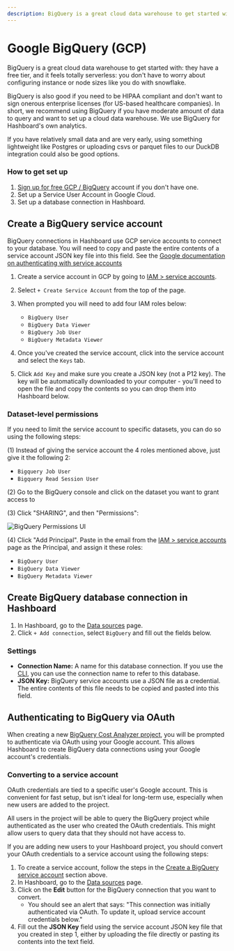 ```yaml
---
description: BigQuery is a great cloud data warehouse to get started with
---
```



# Google BigQuery (GCP)

BigQuery is a great cloud data warehouse to get started with: they have a
free tier, and it feels totally serverless: you don't have to worry about configuring instance or node sizes like you do with snowflake.

BigQuery is also good if you need to be HIPAA compliant and don't want to sign
onerous enterprise licenses (for US-based healthcare companies). In short, we
recommend using BigQuery if you have moderate amount of data to query and want
to set up a cloud data warehouse. We use BigQuery for Hashboard's own analytics.

If you have relatively small data and are very early, using something
lightweight like Postgres or uploading csvs or parquet files to our DuckDB
integration could also be good options.

### How to get set up

1. [Sign up for free GCP / BigQuery](https://cloud.google.com/bigquery) account
   if you don't have one.
2. Set up a Service User Account in Google Cloud.
3. Set up a database connection in Hashboard.

## Create a BigQuery service account

BigQuery connections in Hashboard use GCP service accounts to connect to your
database. You will need to copy and paste the entire contents of a service
account JSON key file into this field. See the
[Google documentation on authenticating with service accounts](https://cloud.google.com/bigquery/docs/authentication/service-account-file)

1. Create a service account in GCP by going to
   [IAM > service accounts](https://console.cloud.google.com/iam-admin/serviceaccounts).
2. Select `+ Create Service Account` from the top of the page.
3. When prompted you will need to add four IAM roles below:

   - `BigQuery User`
   - `BigQuery Data Viewer`
   - `BigQuery Job User`
   - `BigQuery Metadata Viewer`


4. Once you've created the service account, click into the service account and
   select the `Keys` tab.
5. Click `Add Key` and make sure you create a JSON key (not a P12 key). The key
   will be automatically downloaded to your computer - you'll need to open the
   file and copy the contents so you can drop them into Hashboard below.


### Dataset-level permissions

If you need to limit the service account to specific datasets, you can do so using the following steps:

(1) Instead of giving the service account the 4 roles mentioned above, just give it the following 2:

- `Bigquery Job User`
- `Bigquery Read Session User`

(2) Go to the BigQuery console and click on the dataset you want to grant access to

(3) Click "SHARING", and then "Permissions":

![BigQuery Permissions UI](/bq_sharing_perms.png)

(4) Click "Add Principal". Paste in the email from the [IAM > service accounts](https://console.cloud.google.com/iam-admin/serviceaccounts) page as the Principal, and assign it these roles:

   - `BigQuery User`
   - `BigQuery Data Viewer`
   - `BigQuery Metadata Viewer`

## Create BigQuery database connection in Hashboard

1. In Hashboard, go to the [Data sources](https://hashboard.com/app/p/data-sources) page.
2. Click `+ Add connection`, select `BigQuery` and fill out the fields below.

### Settings

- **Connection Name:** A name for this database connection. If you use the [CLI](/docs/data-ops/cli),
  you can use the connection name to refer to this database.
- **JSON Key:** BigQuery service accounts use a JSON file as a credential. The entire contents
  of this file needs to be copied and pasted into this field.

## Authenticating to BigQuery via OAuth

When creating a new [BigQuery Cost Analyzer project](https://bigquerycost.com), you will be prompted to authenticate via OAuth
using your Google account. This allows Hashboard to create BigQuery data connections using your Google account's credentials.

### Converting to a service account

OAuth credentials are tied to a specific user's Google account. This is convenient for 
fast setup, but isn't ideal for long-term use, especially when new users are added to the project. 

All users in the project will be able to query the BigQuery project while authenticated as the user who created the OAuth credentials. 
This might allow users to query data that they should not have access to.

If you are adding new users to your Hashboard project, you should convert your 
OAuth credentials to a service account using the following steps:

1. To create a service account, follow the steps in the 
   [Create a BigQuery service account](#create-a-bigquery-service-account) section above.
2. In Hashboard, go to the [Data sources](https://hashboard.com/app/p/data-sources) page.
3. Click on the **Edit** button for the BigQuery connection that you want to convert. 
   - You should see an alert that says: "This connection was initially authenticated via OAuth. 
   To update it, upload service account credentials below."
4. Fill out the **JSON Key** field using the service account JSON key file that you created in step 1, 
   either by uploading the file directly or pasting its contents into the text field.